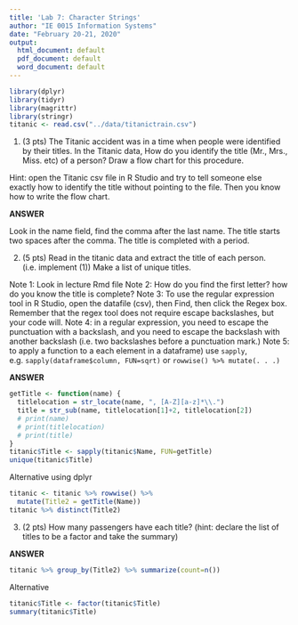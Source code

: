```yaml
---
title: 'Lab 7: Character Strings'
author: "IE 0015 Information Systems"
date: "February 20-21, 2020"
output:
  html_document: default
  pdf_document: default
  word_document: default
---
```


```r
library(dplyr)
library(tidyr)
library(magrittr)
library(stringr)
titanic <- read.csv("../data/titanictrain.csv")
```
1.  (3 pts) The Titanic accident was in a time when people were identified by their titles. In the Titanic data, How do you identify the title (Mr., Mrs., Miss. etc) of a person? Draw a flow chart for this procedure.

Hint: open the Titanic csv file in R Studio and try to tell someone else exactly how to identify the title without pointing to the file. Then you know how to write the flow chart.

**ANSWER**

Look in the name field, find the comma after the last name.
The title starts two spaces after the comma.
The title is completed with a period.

2.  (5 pts) Read in the titanic data and extract the title of each person. (i.e. implement (1)) Make a list of unique titles.  

Note 1: Look in lecture Rmd file
Note 2: How do you find the first letter? how do you know the title is complete? 
Note 3:  To use the regular expression tool in R Studio, open the datafile (csv), then Find, then click the Regex box.  Remember that the regex tool does not require escape backslashes, but your code will.
Note 4:  in a regular expression, you need to escape the punctuation with a backslash, and you need to escape the backslash with another backslash (i.e. two backslashes before a punctuation mark.)
Note 5:  to apply a function to a each element in a dataframe) use `sapply`, e.g. `sapply(dataframe$column, FUN=sqrt)` or 
`rowwise() %>% mutate(. . .)`
  
**ANSWER**

```r
getTitle <- function(name) {
  titlelocation = str_locate(name, ", [A-Z][a-z]*\\.")
  title = str_sub(name, titlelocation[1]+2, titlelocation[2])
  # print(name)
  # print(titlelocation)
  # print(title)
}
titanic$Title <- sapply(titanic$Name, FUN=getTitle)
unique(titanic$Title)  
```

Alternative using dplyr
```r
titanic <- titanic %>% rowwise() %>% 
  mutate(Title2 = getTitle(Name))
titanic %>% distinct(Title2)
```


3.  (2 pts) How many passengers have each title? (hint: declare the list of titles to be a factor and take the summary)

**ANSWER**
```r
titanic %>% group_by(Title2) %>% summarize(count=n())
```

Alternative

```r
titanic$Title <- factor(titanic$Title)
summary(titanic$Title)
```
